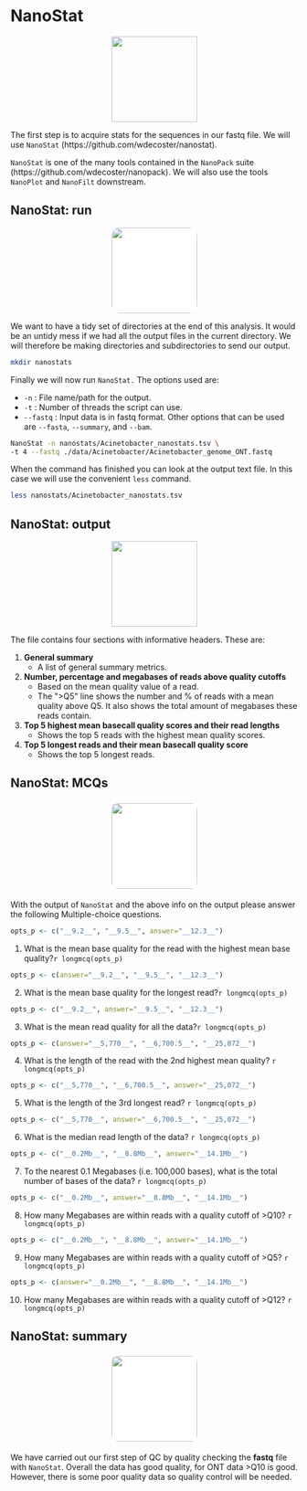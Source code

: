 # NanoStat
<center>
![](figures/metrics.png){style="width:150px"}
</center>

The first step is to acquire stats for the sequences in our fastq file. We will use `NanoStat` (https://github.com/wdecoster/nanostat).

`NanoStat` is one of the many tools contained in the `NanoPack` suite (https://github.com/wdecoster/nanopack). We will also use the tools `NanoPlot` and `NanoFilt` downstream.

## NanoStat: run
<center>
![](figures/enter_key_black.png){style="width:150px; background: white; border-radius:15px"}
</center>

We want to have a tidy set of directories at the end of this analysis. It would be an untidy mess if we had all the output files in the current directory. We will therefore be making directories and subdirectories to send our output.

```bash
mkdir nanostats
```

Finally we will now run `NanoStat.` The options used are:

- `-n` : File name/path for the output.
- `-t` : Number of threads the script can use.
- `--fastq` : Input data is in fastq format. Other options that can be used are `--fasta`, `--summary`, and `--bam`.

```bash
NanoStat -n nanostats/Acinetobacter_nanostats.tsv \
-t 4 --fastq ./data/Acinetobacter/Acinetobacter_genome_ONT.fastq
```

When the command has finished you can look at the output text file. In this case we will use the convenient `less` command.

```bash
less nanostats/Acinetobacter_nanostats.tsv
```

## NanoStat: output {#nanostat_output}
<center>
![](figures/output_file_black.png){style="width:150px"}
</center>

The file contains four sections with informative headers. These are:

1. __General summary__
   - A list of general summary metrics.
2. __Number, percentage and megabases of reads above quality cutoffs__
   - Based on the mean quality value of a read.
   - The \">Q5\" line shows the number and % of reads with a mean quality above Q5. It also shows the total amount of megabases these reads contain.
3. __Top 5 highest mean basecall quality scores and their read lengths__
   - Shows the top 5 reads with the highest mean quality scores.
4. __Top 5 longest reads and their mean basecall quality score__
   - Shows the top 5 longest reads.
 
## NanoStat: MCQs
<center>
![](figures/question_bubble_black.png){style="width:150px; background: white; border-radius:15px; border: 5px white solid"}
</center>

With the output of `NanoStat` and the above info on the output please answer the following Multiple-choice questions.

```r
opts_p <- c("__9.2__", "__9.5__", answer="__12.3__")
```
1.  What is the mean base quality for the read with the highest mean base quality?`r longmcq(opts_p)`

```r
opts_p <- c(answer="__9.2__", "__9.5__", "__12.3__")
```
2. What is the mean base quality for the longest read?`r longmcq(opts_p)`

```r
opts_p <- c("__9.2__", answer="__9.5__", "__12.3__")
```
3. What is the mean read quality for all the data?`r longmcq(opts_p)`

```r
opts_p <- c(answer="__5,770__", "__6,700.5__", "__25,072__")
```
4. What is the length of the read with the 2nd highest mean quality? `r longmcq(opts_p)`

```r
opts_p <- c("__5,770__", "__6,700.5__", answer="__25,072__")
```
5.  What is the length of the 3rd longest read? `r longmcq(opts_p)`

```r
opts_p <- c("__5,770__", answer="__6,700.5__", "__25,072__")
```
6.  What is the median read length of the data? `r longmcq(opts_p)`

```r
opts_p <- c("__0.2Mb__", "__8.8Mb__", answer="__14.1Mb__")
```
7.  To the nearest 0.1 Megabases (i.e. 100,000 bases), what is the total number of bases of the data? `r longmcq(opts_p)`

```r
opts_p <- c("__0.2Mb__", answer="__8.8Mb__", "__14.1Mb__")
```
8.  How many Megabases are within reads with a quality cutoff of >Q10?  `r longmcq(opts_p)`

```r
opts_p <- c("__0.2Mb__", "__8.8Mb__", answer="__14.1Mb__")
```
9. How many Megabases are within reads with a quality cutoff of >Q5? `r longmcq(opts_p)`

```r
opts_p <- c(answer="__0.2Mb__", "__8.8Mb__", "__14.1Mb__")
```
10.  How many Megabases are within reads with a quality cutoff of >Q12? `r longmcq(opts_p)`

## NanoStat: summary
<center>
![](figures/sum_black.png){style="width:150px; background: white; border-radius:15px; border: white solid 5px"}
</center>

We have carried out our first step of QC by quality checking the __fastq__ file with `NanoStat`. Overall the data has good quality, for ONT data >Q10 is good. However, there is some poor quality data so quality control will be needed.